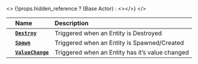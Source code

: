 
<>
	{!props.hidden_reference ? (<ReferenceLink href="/docs/scripting-reference/classes/base-classes/actor">Base Actor</ReferenceLink>) : <></>}
</>


|  | **Name** | **Description** |
| :--- | :--- | :--- |
|  | [**`Destroy`**](/docs/scripting-reference/classes/base-classes/actor#destroy) | Triggered when an Entity is Destroyed |
|  | [**`Spawn`**](/docs/scripting-reference/classes/base-classes/actor#spawn) | Triggered when an Entity is Spawned/Created |
|  | [**`ValueChange`**](/docs/scripting-reference/classes/base-classes/actor#valuechange) | Triggered when an Entity has it’s value changed |